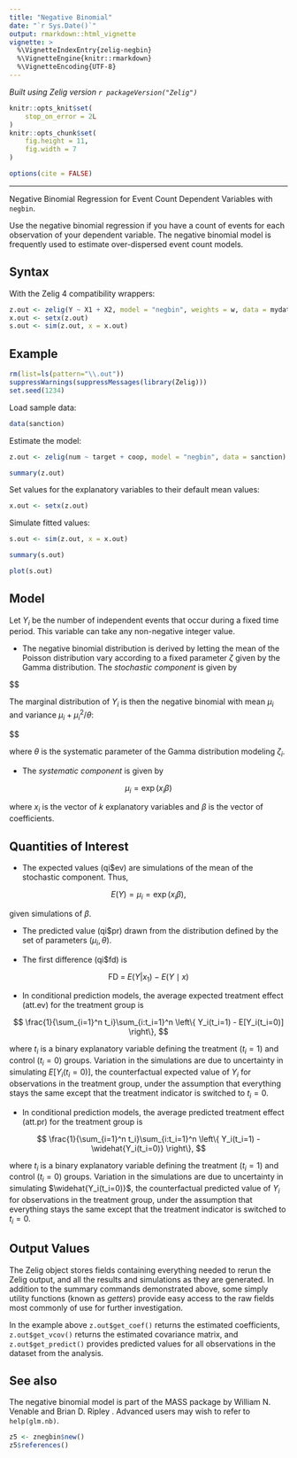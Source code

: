 ```yaml
---
title: "Negative Binomial"
date: "`r Sys.Date()`"
output: rmarkdown::html_vignette
vignette: >
  %\VignetteIndexEntry{zelig-negbin}
  %\VignetteEngine{knitr::rmarkdown}
  %\VignetteEncoding{UTF-8}
---
```


*Built using Zelig version `r packageVersion("Zelig")`*

```r
knitr::opts_knit$set(
    stop_on_error = 2L
)
knitr::opts_chunk$set(
    fig.height = 11,
    fig.width = 7
)

options(cite = FALSE)
```
---



Negative Binomial Regression for Event Count Dependent Variables with `negbin`.

Use the negative binomial regression if you have a count of events for
each observation of your dependent variable. The negative binomial model
is frequently used to estimate over-dispersed event count models.

Syntax
------

With the Zelig 4 compatibility wrappers:

```r
z.out <- zelig(Y ~ X1 + X2, model = "negbin", weights = w, data = mydata)
x.out <- setx(z.out)
s.out <- sim(z.out, x = x.out)
```

Example
------

```r
rm(list=ls(pattern="\\.out"))
suppressWarnings(suppressMessages(library(Zelig)))
set.seed(1234)
```

Load sample data:

```r
data(sanction)
```

Estimate the model:

```r
z.out <- zelig(num ~ target + coop, model = "negbin", data = sanction)
```

```r
summary(z.out)
```

Set values for the explanatory variables to their default mean values:

```r
x.out <- setx(z.out)
```

Simulate fitted values:

```r
s.out <- sim(z.out, x = x.out)
```

```r
summary(s.out)
```

```r
plot(s.out)
```

Model
------

Let $Y_i$ be the number of independent events that occur during a
fixed time period. This variable can take any non-negative integer
value.

-  The negative binomial distribution is derived by letting the mean of
   the Poisson distribution vary according to a fixed parameter
   $\zeta$ given by the Gamma distribution. The *stochastic
   component* is given by


$$
    \begin{aligned}
        Y_i \mid \zeta_i & \sim & \textrm{Poisson}(\zeta_i \mu_i),\\
           \zeta_i & \sim & \frac{1}{\theta}\textrm{Gamma}(\theta).
         \end{aligned}

   The marginal distribution of $Y_i$ is then the negative
   binomial with mean $\mu_i$ and variance
   $\mu_i + \mu_i^2/\theta$:


$$
    \begin{aligned}
        Y_i & \sim & \textrm{NegBin}(\mu_i, \theta), \\
             & = & \frac{\Gamma (\theta + y_i)}{y! \, \Gamma(\theta)}
                   \frac{\mu_i^{y_i} \, \theta^{\theta}}{(\mu_i + \theta)^{\theta + y_i}},
         \end{aligned}

   where $\theta$ is the systematic parameter of the Gamma
   distribution modeling $\zeta_i$.

-  The *systematic component* is given by


$$
    \mu_i = \exp(x_i \beta)
$$

   where $x_i$ is the vector of $k$ explanatory variables
   and $\beta$ is the vector of coefficients.

Quantities of Interest
------

-  The expected values (qi$ev) are simulations of the mean of the
   stochastic component. Thus,


$$
    E(Y) = \mu_i = \exp(x_i
        \beta),
$$

   given simulations of $\beta$.

-  The predicted value (qi$pr) drawn from the distribution defined by
   the set of parameters $(\mu_i, \theta)$.

-  The first difference (qi$fd) is


$$
    \textrm{FD} \; = \; E(Y | x_1) - E(Y \mid x)
$$

-  In conditional prediction models, the average expected treatment
   effect (att.ev) for the treatment group is


$$
    \frac{1}{\sum_{i=1}^n t_i}\sum_{i:t_i=1}^n \left\{ Y_i(t_i=1) -
        E[Y_i(t_i=0)] \right\},
$$

   where $t_i$ is a binary explanatory variable defining the
   treatment ($t_i=1$) and control ($t_i=0$) groups.
   Variation in the simulations are due to uncertainty in simulating
   $E[Y_i(t_i=0)]$, the counterfactual expected value of
   $Y_i$ for observations in the treatment group, under the
   assumption that everything stays the same except that the treatment
   indicator is switched to $t_i=0$.

-  In conditional prediction models, the average predicted treatment
   effect (att.pr) for the treatment group is


$$
    \frac{1}{\sum_{i=1}^n t_i}\sum_{i:t_i=1}^n \left\{ Y_i(t_i=1) -
        \widehat{Y_i(t_i=0)} \right\},
$$

   where $t_i$ is a binary explanatory variable defining the
   treatment ($t_i=1$) and control ($t_i=0$) groups.
   Variation in the simulations are due to uncertainty in simulating
   $\widehat{Y_i(t_i=0)}$, the counterfactual predicted value of
   $Y_i$ for observations in the treatment group, under the
   assumption that everything stays the same except that the treatment
   indicator is switched to $t_i=0$.

Output Values
------

The Zelig object stores fields containing everything needed to
rerun the Zelig output, and all the results and simulations as they are generated.
In addition to the summary commands demonstrated above, some simply utility
functions (known as *getters*) provide easy access to the raw fields most
commonly of use for further investigation.

In the example above `z.out$get_coef()` returns the estimated coefficients, `z.out$get_vcov()` returns the estimated covariance matrix, and `z.out$get_predict()` provides predicted values for all observations in the dataset from the analysis.

See also
------

The negative binomial model is part of the MASS package by William N.
Venable and Brian D. Ripley . Advanced users may wish to refer to
`help(glm.nb)`.

```r
z5 <- znegbin$new()
z5$references()
```
